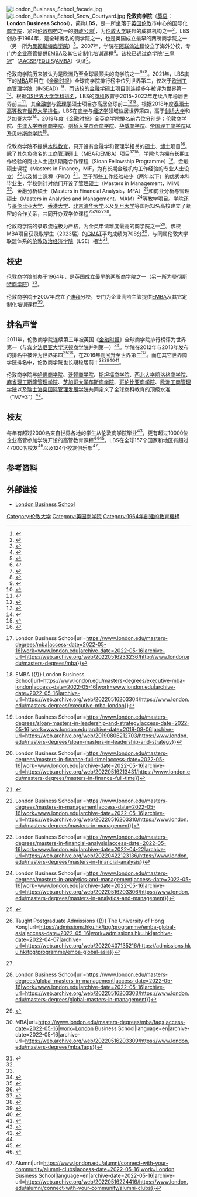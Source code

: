 {{Infobox University
| name = 伦敦商学院
| image_name = RS9327 LBS Standard Logo RGB AW-hpr.jpg
| image_size = 150px
| motto = To have a profound impact on the way the world does business<br>（[[英文|英文]]）
| zhmotto = 致力于对世界营商方式产生深远影响
| established = {{start date and age|df=yes|1964}}
| endowment = £5793万（截至2021年12月1日）<ref name="LBS 2020/21_endowment">{{cite web | url = https://www.london.edu/-/media/files/financial-statements/financial_statements_2021.pdf?la=en | title = Financial Statements 2020-21 | accessdate = 11 January 2017 | format = [[Portable_Document_Format|PDF]] | publisher = London Business School | archive-date = 2022-03-31 | archive-url = https://web.archive.org/web/20220331215134/https://www.london.edu/-/media/files/financial-statements/financial_statements_2021.pdf?la=en }}</ref>
| budget = £2.25亿（2020-21年度）<ref name="LBS 2020/21_budget">{{cite web | url = https://www.london.edu/-/media/files/financial-statements/financial_statements_2021.pdf?la=en | title = Financial Statements 2020-21 | accessdate = 11 January 2017 | format = [[Portable_Document_Format|PDF]] | publisher = London Business School}}</ref>
| 校监 = 郭梁洁芹
| type = [[商学院|商学院]]
| city = [[伦敦|伦敦]]
| 博士生 = 92<ref name="Profiles">{{cite web | url = https://www.london.edu/phd/profiles#sort=relevancy | title = Profiles | accessdate = 16 May 2022 | publisher = LBS | archive-date = 2022-05-16 | archive-url = https://web.archive.org/web/20220516221900/https://www.london.edu/phd/profiles#sort=relevancy }}</ref>
| country = {{UK}}
| campus = [[伦敦|伦敦]]、[[迪拜|迪拜]]
| 官方网站 = [http://www.london.edu/ www.london.edu]
| 院长 = {{link-en|弗朗索瓦·奥柯特鲁-马涅|François Ortalo-Magné}}（François Ortalo-Magné）
| 校园位置 = 市区
| students = 2,460（2020/21）<ref name="Where do HE students study?">{{cite web | url = https://www.hesa.ac.uk/data-and-analysis/students/where-study | title = Where do HE students study? | accessdate = 16 May 2022 | publisher = HESA | archive-date = 2018-02-10 | archive-url = https://web.archive.org/web/20180210120926/https://www.hesa.ac.uk/data-and-analysis/students/where-study }}</ref>
| 研究生 = 2,368
| colours = {{scarf|start}}{{cells|4|#001e62}}{{cells|2|#c8103e}}{{cells|4|#ebe8e5}}{{scarf|end}}
| affiliations = [[伦敦大学|伦敦大学]]、[[AACSB|AACSB]]、[[EQUIS|EQUIS]]、[[AMBA|AMBA]]
| coor = {{coord|51|31|35|N|0|09|39|W|region:GB_type:edu|display=title}}
}}
[[Image:London_Business_School_facade.jpg|thumb]]
[[Image:London_Business_School_Snow_Courtyard.jpg|thumb]]
'''伦敦商学院'''（[[英语|英语]]：'''London Business School'''），简称'''LBS'''，是一所坐落于[[英国|英国]][[伦敦|伦敦]]市中心的国际化[[商学院|商学院]]，紧邻[[伦敦御苑|伦敦御苑]]之一的[[摄政公园|摄政公园]]<ref>{{Cite web|title=London|url=https://www.london.edu/about/our-campuses/london|access-date=2022-05-16|work=London Business School|language=en|archive-date=2022-05-16|archive-url=https://web.archive.org/web/20220516203307/https://www.london.edu/about/our-campuses/london}}</ref>，为[[倫敦大學|伦敦大学]]联邦的成员机构之一<ref>{{Cite web|title=London Business School|url=https://london.ac.uk/ways-study/study-campus-london/member-institutions/london-business-school|access-date=2022-05-16|work=University of London|language=en|archive-date=2021-11-21|archive-url=https://web.archive.org/web/20211121210206/https://london.ac.uk/ways-study/study-campus-london/member-institutions/london-business-school}}</ref>。LBS创办于1964年，是全球著名的商学院之一，也是英国成立最早的两所商学院之一（另一所为[[曼徹斯特商學院|曼彻斯特商学院]]）<ref name=":1">{{Cite web|title=BUSINESS SCHOOLS (MANCHESTER AND LONDON UNIVERSITIES) (Hansard, 11 May 1964)|url=https://api.parliament.uk/historic-hansard/commons/1964/may/11/business-schools-manchester-and-london|access-date=2022-05-16|work=api.parliament.uk}}</ref>。2007年，学院在[[阿拉伯联合酋长国|阿联酋]][[杜拜|迪拜]]设立了海外分校，专门为企业高管提供[[工商管理碩士|EMBA]]及其它定制化培训课程<ref name=":2">{{Cite web|title=Dubai|url=https://www.london.edu/about/our-campuses/dubai|access-date=2022-05-16|work=London Business School|language=en|archive-date=2022-05-16|archive-url=https://web.archive.org/web/20220516203306/https://www.london.edu/about/our-campuses/dubai}}</ref>。该校已通过商学院“[[商学院三重认证|三皇冠]]”（[[國際商管學院促進協會|AACSB]]/[[歐洲質量改善系統|EQUIS]]/[[工商管理硕士协会|AMBA]]）认证<ref>{{Cite web|title=Rankings and accreditation|url=https://www.london.edu/about/london-business-school/rankings-and-accreditation|access-date=2022-05-16|work=London Business School|language=en|archive-date=2022-02-17|archive-url=https://web.archive.org/web/20220217001634/https://www.london.edu/about/london-business-school/rankings-and-accreditation}}</ref>。

伦敦商学院历来被认为是[[欧洲|欧洲]]乃至全球最顶尖的商学院之一<ref>{{Cite journal |title=London Business School |url=https://www.economist.com/whichmba/london-business-school/2011 |journal=The Economist |issn=0013-0613 |access-date=2022-05-16 |archive-date=2022-05-16 |archive-url=https://web.archive.org/web/20220516223114/https://www.economist.com/whichmba/london-business-school/2011 }}</ref><ref>{{Cite web|title=LBS recognised again as a leading European business school|url=https://www.london.edu/news/lbs-recognised-again-as-a-leading-european-business-school-1991|access-date=2022-05-16|work=London Business School|language=en|archive-date=2022-05-16|archive-url=https://web.archive.org/web/20220516223114/https://www.london.edu/news/lbs-recognised-again-as-a-leading-european-business-school-1991}}</ref><ref name=":0">{{Cite web|title=清华大学-伦敦商学院金融硕士双学位项目签约仪式举行-清华大学|url=https://www.tsinghua.edu.cn/info/1178/29047.htm|access-date=2022-05-16|work=www.tsinghua.edu.cn}}</ref>。2021年，LBS旗下的[[工商管理碩士|MBA]]项目在《[[金融時報_(英國)|金融时报]]》全球商学院排行榜中位列世界第二，仅次于[[欧洲工商管理学院|欧洲工商管理学院]]（INSEAD）<ref>{{Cite web|title=Global MBA Ranking 2021 - Business school rankings from the Financial Times - FT.com|url=https://rankings.ft.com/rankings/2859/global-mba-ranking-2021|access-date=2022-05-16|work=rankings.ft.com|archive-date=2022-05-13|archive-url=https://web.archive.org/web/20220513114834/https://rankings.ft.com/rankings/2859/global-mba-ranking-2021}}</ref>，而该校的[[金融碩士|金融学硕士]]项目则连续多年被评为世界第一<ref>{{Cite web|title=Business school rankings from the Financial Times - FT.com|url=https://rankings.ft.com/home/masters-in-finance|access-date=2022-05-16|work=rankings.ft.com|archive-date=2022-05-23|archive-url=https://web.archive.org/web/20220523063915/http://rankings.ft.com/home/masters-in-finance}}</ref>。根据[[QS世界大学学科排名|QS世界大学学科排名]]，LBS的[[商科|商科]]教育于2015~2022年连续八年稳居世界前三<ref>{{Cite web|title=London Business School|url=https://www.topuniversities.com/universities/london-business-school|access-date=2022-05-16|work=Top Universities|language=en|archive-date=2022-04-17|archive-url=https://web.archive.org/web/20220417161210/https://www.topuniversities.com/universities/london-business-school}}</ref>，其[[金融学|金融学]]与[[管理学|管理学]]硕士项目亦高居全球前二<ref>{{Cite web|title=Business Masters - Masters in Finance 2022|url=https://www.topuniversities.com/university-rankings/business-masters-rankings/finance/2022|access-date=2022-05-16|work=Top Universities|language=en|archive-date=2022-04-28|archive-url=https://web.archive.org/web/20220428033728/https://www.topuniversities.com/university-rankings/business-masters-rankings/finance/2022}}</ref><ref>{{Cite web|title=Business Masters - Masters in Management 2022|url=https://www.topuniversities.com/university-rankings/business-masters-rankings/management/2022|access-date=2022-05-16|work=Top Universities|language=en|archive-date=2021-12-03|archive-url=https://web.archive.org/web/20211203053853/https://www.topuniversities.com/university-rankings/business-masters-rankings/management/2022}}</ref>。根据2018年度[[泰晤士高等教育世界大學排名|泰晤士高等教育世界大学排名]]，LBS在[[商學|商学]]与[[经济学|经济学]]领域位居世界第四，高于[[剑桥大学|剑桥大学]]和[[芝加哥大学|芝加哥大学]]<ref>{{Cite web|title=World University Rankings 2018 by subject: business and economics|url=https://www.timeshighereducation.com/world-university-rankings/2018/subject-ranking/business-and-economics|access-date=2022-05-16|date=2017-09-12|work=Times Higher Education (THE)|language=en|archive-date=2017-10-18|archive-url=https://web.archive.org/web/20171018012526/https://www.timeshighereducation.com/world-university-rankings/2018/subject-ranking/business-and-economics}}</ref>。2019年度《金融时报》全英商学院排名前六位分别是：伦敦商学院、[[牛津大学赛德商学院|牛津大学赛德商学院]]、[[賈吉商學院|剑桥大学贾奇商学院]]、[[華威商學院|华威商学院]]、[[帝国理工学院|帝国理工商学院]]以及[[貝氏商學院|贝叶斯商学院]]<ref>{{Cite web|title=European Business School Rankings 2019 - Business school rankings from the Financial Times - FT.com|url=https://rankings.ft.com/rankings/2836/european-business-school-rankings-2019|access-date=2022-05-16|work=rankings.ft.com|archive-date=2022-05-10|archive-url=https://web.archive.org/web/20220510001159/https://rankings.ft.com/rankings/2836/european-business-school-rankings-2019}}</ref>。

伦敦商学院不提供[[本科教育|本科教育]]，只开设有金融学和管理学相关的[[硕士|硕士]]、[[博士|博士]]项目<ref>{{Cite web|title=FAQs|url=https://www.london.edu/about/contact/faqs|access-date=2022-05-16|work=London Business School|language=en|archive-date=2022-05-16|archive-url=https://web.archive.org/web/20220516203307/https://www.london.edu/about/contact/faqs}}</ref>。除了其久负盛名的[[工商管理碩士|工商管理硕士]]（MBA和EMBA）项目<ref>{{Cite web|title=MBA {{!}} London Business School|url=https://www.london.edu/masters-degrees/mba|access-date=2022-05-16|work=www.london.edu|archive-date=2022-05-16|archive-url=https://web.archive.org/web/20220516233236/http://www.london.edu/masters-degrees/mba}}</ref><ref>{{Cite web|title=Executive MBA London {{!}} EMBA {{!}} London Business School|url=https://www.london.edu/masters-degrees/executive-mba-london|access-date=2022-05-16|work=www.london.edu|archive-date=2022-05-16|archive-url=https://web.archive.org/web/20220516203304/https://www.london.edu/masters-degrees/executive-mba-london}}</ref>，学院也为拥有长期工作经验的商业人士提供斯隆合作课程（Sloan Fellowship Programme）<ref>{{Cite web|title=LBS Sloan Masters in Leadership and Strategy {{!}} London Business School|url=https://www.london.edu/masters-degrees/sloan-masters-in-leadership-and-strategy|access-date=2022-05-16|work=www.london.edu|archive-date=2019-08-06|archive-url=https://web.archive.org/web/20190806212703/https://www.london.edu/masters-degrees/sloan-masters-in-leadership-and-strategy}}</ref>、金融硕士课程（Masters in Finance，MiF，为有长期金融机构工作经验的专业人士设立）<ref>{{Cite web|title=Masters in Finance Full-time {{!}} London Business School|url=https://www.london.edu/masters-degrees/masters-in-finance-full-time|access-date=2022-05-16|work=www.london.edu|archive-date=2022-05-16|archive-url=https://web.archive.org/web/20220516213431/https://www.london.edu/masters-degrees/masters-in-finance-full-time}}</ref>以及博士课程（PhD）<ref>{{Cite web|title=PhD|url=https://www.london.edu/phd|access-date=2022-05-16|work=London Business School|language=en|archive-date=2022-05-16|archive-url=https://web.archive.org/web/20220516203308/https://www.london.edu/phd}}</ref>。至于那些工作经验较少（两年以下）的优秀本科毕业生，学校则针对他们开设了[[管理硕士|管理硕士]]（Masters in Management，MiM）<ref>{{Cite web|title=Masters in Management {{!}} London Business School|url=https://www.london.edu/masters-degrees/masters-in-management|access-date=2022-05-16|work=www.london.edu|archive-date=2022-05-16|archive-url=https://web.archive.org/web/20220516203310/https://www.london.edu/masters-degrees/masters-in-management}}</ref>、金融分析硕士（Masters in Financial Analysis，MFA）<ref>{{Cite web|title=Masters in Financial Analysis {{!}} London Business School|url=https://www.london.edu/masters-degrees/masters-in-financial-analysis|access-date=2022-05-16|work=www.london.edu|archive-date=2022-04-22|archive-url=https://web.archive.org/web/20220422123136/https://www.london.edu/masters-degrees/masters-in-financial-analysis}}</ref>和商业分析与管理硕士（Masters in Analytics and Management，MAM）<ref>{{Cite web|title=Masters in Analytics and Management {{!}} London Business School|url=https://www.london.edu/masters-degrees/masters-in-analytics-and-management|access-date=2022-05-16|work=www.london.edu|archive-date=2022-05-16|archive-url=https://web.archive.org/web/20220516203306/https://www.london.edu/masters-degrees/masters-in-analytics-and-management}}</ref>等教学项目。学院还与[[哥伦比亚大学|哥伦比亚大学]]、[[香港大學|香港大学]]、[[清华大学|北京清华大学]]以及[[复旦大学|复旦大学]]等国际知名高校建立了紧密的合作关系，共同开办双学位课程<ref>{{Cite web|title=Home|url=https://www.emba-global.com/|access-date=2022-05-16|work=EMBA-Global|language=en-GB|archive-date=2022-05-07|archive-url=https://web.archive.org/web/20220507150840/https://www.emba-global.com/}}</ref><ref>{{Cite web|title=EMBA-Global Asia {{!}} Taught Postgraduate Admissions {{!}} The University of Hong Kong|url=https://admissions.hku.hk/tpg/programme/emba-global-asia|access-date=2022-05-16|work=admissions.hku.hk|archive-date=2022-04-07|archive-url=https://web.archive.org/web/20220407135216/https://admissions.hku.hk/tpg/programme/emba-global-asia}}</ref><ref name=":0" /><ref>{{Cite web|title=Global Masters in Management {{!}} London Business School|url=https://www.london.edu/masters-degrees/global-masters-in-management|access-date=2022-05-16|work=www.london.edu|archive-date=2022-05-16|archive-url=https://web.archive.org/web/20220516203303/https://www.london.edu/masters-degrees/global-masters-in-management}}</ref>。

伦敦商学院的录取流程极为严格，为全英申请难度最高的商学院之一<ref>{{Cite web|title=How difficult is it to get into LBS?|url=https://www.mbaandbeyond.com/blog/how-difficult-is-it-to-get-into-lbs|access-date=2022-05-16|work=MBA and Beyond|language=en-US|archive-date=2021-03-06|archive-url=https://web.archive.org/web/20210306051740/https://www.mbaandbeyond.com/blog/how-difficult-is-it-to-get-into-lbs}}</ref>。该校MBA项目获录取学生（2023届）的[[GMAT|GMAT]]平均成绩为708分<ref>{{Cite web|title=FAQs {{!}} MBA|url=https://www.london.edu/masters-degrees/mba/faqs|access-date=2022-05-16|work=London Business School|language=en|archive-date=2022-05-16|archive-url=https://web.archive.org/web/20220516203309/https://www.london.edu/masters-degrees/mba/faqs}}</ref>，与同属伦敦大学联盟体系的[[倫敦政治經濟學院|伦敦政治经济学院]]（LSE）相当<ref>{{Cite web|title=GRE and GMAT|url=https://www.lse.ac.uk/study-at-lse/Graduate/Prospective-students/Entry-requirements/GRE-and-GMAT.aspx|access-date=2022-05-16|last=LSE|first=London School of Economics and Political Science|work=London School of Economics and Political Science|language=en-GB}}</ref>。

==校史==
伦敦商学院创办于1964年，是英国成立最早的两所商学院之一（另一所为[[曼徹斯特商學院|曼彻斯特商学院]]）<ref name=":1" />。

伦敦商学院于2007年成立了[[杜拜|迪拜]]分校，专门为企业高阶主管提供[[工商管理碩士|EMBA]]及其它定制化培训课程<ref name=":2" />。
==排名声誉==
2011年，伦敦商学院连续第三年被英国《[[金融時報_(英國)|金融时报]]》全球商学院排行榜评为世界第一（与[[宾夕法尼亚大学沃顿商学院|宾夕法尼亚大学沃顿商学院]]并列第一）<ref>{{Cite web|title=2011 Financial Times Ranking of the Best B-Schools|url=https://poetsandquants.com/mba-rankings/wharton-london-tie-for-first-in-2011-financial-times-mba-ranking/|access-date=2022-05-16|date=2011-01-31|last=Byrne|first=John A.|work=Poets&Quants|language=en-US}}</ref>。学院在2012年与2013年发布的排名中被评为世界第四<ref>{{Cite web|title=Global MBA Rankings 2012 - Business school rankings from the Financial Times - FT.com|url=https://rankings.ft.com/rankings/1071/global-mba-rankings-2012|access-date=2022-05-16|work=rankings.ft.com|archive-date=2022-04-24|archive-url=https://web.archive.org/web/20220424145224/https://rankings.ft.com/rankings/1071/global-mba-rankings-2012}}</ref><ref>{{Cite web|title=Global MBA Ranking 2013 - Business school rankings from the Financial Times - FT.com|url=https://rankings.ft.com/rankings/1412/global-mba-ranking-2013|access-date=2022-05-16|work=rankings.ft.com|archive-date=2022-05-16|archive-url=https://web.archive.org/web/20220516224616/https://rankings.ft.com/rankings/1412/global-mba-ranking-2013}}</ref>，在2016年则回升至世界第三<ref>{{Cite web|title=Global MBA Ranking 2016 - Business school rankings from the Financial Times - FT.com|url=https://rankings.ft.com/rankings/2632/global-mba-ranking-2016|access-date=2022-05-16|work=rankings.ft.com|archive-date=2022-05-16|archive-url=https://web.archive.org/web/20220516224423/https://rankings.ft.com/rankings/2632/global-mba-ranking-2016}}</ref>。而在其它世界商学院排名中，伦敦商学院也长期稳居前十<ref>{{Cite web|title=QS World University Rankings by Subject 2015 - Business & Management Studies|url=https://www.topuniversities.com/university-rankings/university-subject-rankings/2015/business-management-studies|access-date=2022-05-16|work=Top Universities|language=en|archive-date=2022-02-13|archive-url=https://web.archive.org/web/20220213164056/https://www.topuniversities.com/university-rankings/university-subject-rankings/2015/business-management-studies}}</ref><ref>{{Cite news|title=These Are the Best International Business Schools|url=https://www.bloomberg.com/features/2016-best-international-business-schools/|newspaper=Bloomberg.com|accessdate=2022-05-16|language=en|archive-date=2022-03-27|archive-url=https://web.archive.org/web/20220327103241/https://www.bloomberg.com/features/2016-best-international-business-schools/}}</ref><ref>{{Cite web|title=London Business School Is The Best International Two-Year Business School For ROI|url=https://www.forbes.com/sites/christinasettimi/2017/09/25/london-business-school-is-the-best-international-two-year-business-school-for-roi/|access-date=2022-05-16|last=Settimi|first=Christina|work=Forbes|language=en|archive-date=2022-05-16|archive-url=https://web.archive.org/web/20220516224416/https://www.forbes.com/sites/christinasettimi/2017/09/25/london-business-school-is-the-best-international-two-year-business-school-for-roi/}}</ref><ref>{{Cite web|title=University and business school ranking in United Kingdom|url=https://www.eduniversal-ranking.com/business-school-university-ranking-in-united-kingdom.html|access-date=2022-05-16|work=www.eduniversal-ranking.com|language=en|archive-date=2022-02-13|archive-url=https://web.archive.org/web/20220213184113/https://eduniversal-ranking.com/business-school-university-ranking-in-united-kingdom.html}}</ref>。

伦敦商学院与[[哈佛商学院|哈佛商学院]]、[[宾夕法尼亚大学沃顿商学院|沃顿商学院]]、[[斯坦福商学研究生院|斯坦福商学院]]、[[西北大学凯洛格管理学院|西北大学凯洛格商学院]]、[[麻省理工斯隆管理學院|麻省理工斯隆管理学院]]、[[芝加哥大学布斯商学院|芝加哥大学布斯商学院]]、[[哥伦比亚商学院|哥伦比亚商学院]]、[[欧洲工商管理学院|欧洲工商管理学院]]以及[[国际管理学院|瑞士洛桑国际管理发展学院]]共同定义了全球商科教育的顶级水准（“M7+3”）<ref>{{Cite web|title=Best Business Schools In The World For 2022|url=https://ceoworld.biz/2022/03/16/best-business-schools-in-the-world-for-2022/|access-date=2022-05-16|date=2022-03-16|work=CEOWORLD magazine|language=en-US|archive-date=2022-04-19|archive-url=https://web.archive.org/web/20220419002558/https://ceoworld.biz/2022/03/16/best-business-schools-in-the-world-for-2022/}}</ref>。

==校友==
每年有超过2000名来自世界各地的学生从伦敦商学院毕业<ref name=":3">{{Cite web|title=London Business School Profile and Courses|url=https://www.studyin-uk.com/spain/profiles/university/london-business-school/|access-date=2022-05-16|work=SI-UK: Move Forward. Be Great.|language=en}}</ref>，更有超过10000位企业高管参加学院开设的高管教育课程<ref name=":3" /><ref>{{Cite web|title=Our community|url=https://www.london.edu/executive-education/our-community|access-date=2022-05-16|work=London Business School|language=en|archive-date=2022-05-16|archive-url=https://web.archive.org/web/20220516224416/https://www.london.edu/executive-education/our-community}}</ref>。LBS在全球157个国家和地区有超过47000名校友<ref>{{Cite web|title=Alumni|url=https://www.london.edu/alumni|access-date=2022-05-16|work=London Business School|language=en|archive-date=2022-05-16|archive-url=https://web.archive.org/web/20220516213255/https://www.london.edu/alumni}}</ref>以及124个校友俱乐部<ref>{{Cite web|title=Alumni clubs {{!}} Alumni|url=https://www.london.edu/alumni/connect-with-your-community/alumni-clubs|access-date=2022-05-16|work=London Business School|language=en|archive-date=2022-05-16|archive-url=https://web.archive.org/web/20220516224416/https://www.london.edu/alumni/connect-with-your-community/alumni-clubs}}</ref>。

== 参考资料 ==
{{reflist}}

==外部链接==
*[http://www.london.edu/ London Business School] {{Wayback|url=http://www.london.edu/ |date=20101226073625 }}

{{Universities in the United Kingdom}}

[[Category:伦敦大学|Category:伦敦大学]]
[[Category:英国商学院|Category:英国商学院]]
[[Category:1964年創建的教育機構|Category:1964年創建的教育機構]]